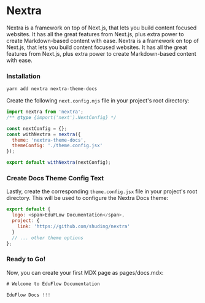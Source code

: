 # Nextra

Nextra is a framework on top of Next.js, that lets you build content focused websites. It has all the great features from Next.js, plus extra power to create Markdown-based content with ease.
Nextra is a framework on top of Next.js, that lets you build content focused websites. It has all the great features from Next.js, plus extra power to create Markdown-based content with ease.

### Installation

```js copy
yarn add nextra nextra-theme-docs
```

Create the following `next.config.mjs` file in your project's root directory:

```js copy
import nextra from 'nextra';
/** @type {import('next').NextConfig} */

const nextConfig = {};
const withNextra = nextra({
  theme: 'nextra-theme-docs',
  themeConfig: './theme.config.jsx'
});

export default withNextra(nextConfig);
```

### Create Docs Theme Config Text

Lastly, create the corresponding `theme.config.jsx` file in your project's root directory. This will be used to configure the Nextra Docs theme:

```js copy
export default {
  logo: <span>EduFLow Documentation</span>,
  project: {
    link: 'https://github.com/shuding/nextra'
  }
  // ... other theme options
};
```

### Ready to Go!

Now, you can create your first MDX page as pages/docs.mdx:

```js copy
# Welcome to EduFlow Documentation

EduFlow Docs !!!
```
